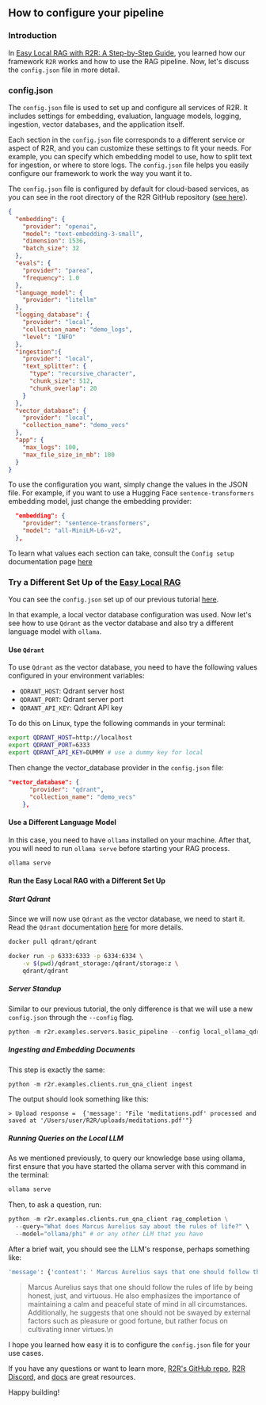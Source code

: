 ## How to configure your pipeline

### Introduction

In [Easy Local RAG with R2R: A Step-by-Step Guide](https://r2r-docs.sciphi.ai/tutorials/local_rag), you learned how our framework `R2R` works and how to use the RAG pipeline. Now, let's discuss the `config.json` file in more detail.

### config.json

The `config.json` file is used to set up and configure all services of R2R. It includes settings for embedding, evaluation, language models, logging, ingestion, vector databases, and the application itself.

Each section in the `config.json` file corresponds to a different service or aspect of R2R, and you can customize these settings to fit your needs. For example, you can specify which embedding model to use, how to split text for ingestion, or where to store logs. The `config.json` file helps you easily configure our framework to work the way you want it to.

The `config.json` file is configured by default for cloud-based services, as you can see in the root directory of the R2R GitHub repository ([see here](https://github.com/SciPhi-AI/R2R/blob/main/config.json)).

```json
{
  "embedding": {
    "provider": "openai",
    "model": "text-embedding-3-small",
    "dimension": 1536,
    "batch_size": 32
  },
  "evals": {
    "provider": "parea",
    "frequency": 1.0
  },
  "language_model": {
    "provider": "litellm"
  },
  "logging_database": {
    "provider": "local",
    "collection_name": "demo_logs",
    "level": "INFO"
  },
  "ingestion":{
    "provider": "local",
    "text_splitter": {
      "type": "recursive_character",
      "chunk_size": 512,
      "chunk_overlap": 20
    }
  },
  "vector_database": {
    "provider": "local",
    "collection_name": "demo_vecs"
  },
  "app": {
    "max_logs": 100,
    "max_file_size_in_mb": 100
  }
}
```

To use the configuration you want, simply change the values in the JSON file. For example, if you want to use a Hugging Face `sentence-transformers` embedding model, just change the embedding provider:

```json
  "embedding": {
    "provider": "sentence-transformers",
    "model": "all-MiniLM-L6-v2",
  },
```

To learn what values each section can take, consult the `Config setup` documentation page [here](https://r2r-docs.sciphi.ai/deep-dive/config)

### Try a Different Set Up of the [Easy Local RAG](https://r2r-docs.sciphi.ai/tutorials/local_rag)

You can see the `config.json` set up of our previous tutorial [here](https://github.com/SciPhi-AI/R2R/blob/main/r2r/examples/configs/local_ollama.json).

In that example, a local vector database configuration was used. Now let's see how to use `Qdrant` as the vector database and also try a different language model with `ollama`.

#### Use `Qdrant`

To use `Qdrant` as the vector database, you need to have the following values configured in your environment variables:

* `QDRANT_HOST`: Qdrant server host
* `QDRANT_PORT`: Qdrant server port
* `QDRANT_API_KEY`: Qdrant API key

To do this on Linux, type the following commands in your terminal:
```bash
export QDRANT_HOST=http://localhost
export QDRANT_PORT=6333
export QDRANT_API_KEY=DUMMY # use a dummy key for local
```

Then change the vector_database provider in the `config.json` file:
```json
"vector_database": {
      "provider": "qdrant",
      "collection_name": "demo_vecs"
    },
```

#### Use a Different Language Model

In this case, you need to have `ollama` installed on your machine. After that, you will need to run `ollama serve` before starting your RAG process.

```bash
ollama serve
```

#### Run the Easy Local RAG with a Different Set Up

##### Start Qdrant

Since we will now use `Qdrant` as the vector database, we need to start it. Read the `Qdrant` documentation [here](https://qdrant.tech/documentation/quick-start/) for more details.

```bash
docker pull qdrant/qdrant
```

```bash
docker run -p 6333:6333 -p 6334:6334 \
    -v $(pwd)/qdrant_storage:/qdrant/storage:z \
    qdrant/qdrant
```

##### Server Standup

Similar to our previous tutorial, the only difference is that we will use a new `config.json` through the `--config` flag.

```python
python -m r2r.examples.servers.basic_pipeline --config local_ollama_qdrant
```

##### Ingesting and Embedding Documents

This step is exactly the same:

```python
python -m r2r.examples.clients.run_qna_client ingest
```

The output should look something like this:

```
> Upload response =  {'message': "File 'meditations.pdf' processed and saved at '/Users/user/R2R/uploads/meditations.pdf'"}
```

##### Running Queries on the Local LLM

As we mentioned previously, to query our knowledge base using ollama, first ensure that you have started the ollama server with this command in the terminal:

```bash
ollama serve
```

Then, to ask a question, run:

```python
python -m r2r.examples.clients.run_qna_client rag_completion \
  --query="What does Marcus Aurelius say about the rules of life?" \
  --model="ollama/phi" # or any other LLM that you have
```

After a brief wait, you should see the LLM's response, perhaps something like:

```bash
'message': {'content': ' Marcus Aurelius says that one should follow the rules of life by being honest, just, and virtuous. He also emphasizes the importance of maintaining a calm and peaceful state of mind in all circumstances. Additionally, he suggests that one should not be swayed by external factors such as pleasure or good fortune, but rather focus on cultivating inner virtues.\n', 'role': 'assistant', 'function_call': None, 'tool_calls': None}}], 'created': 1712946429, 'model': 'ollama/phi', 'object': 'chat.completion', 'system_fingerprint': None, 'usage': {'completion_tokens': 70, 'prompt_tokens': 1021, 'total_tokens': 1091}}}
```

> Marcus Aurelius says that one should follow the rules of life by being honest, just, and virtuous. He also emphasizes the importance of maintaining a calm and peaceful state of mind in all circumstances. Additionally, he suggests that one should not be swayed by external factors such as pleasure or good fortune, but rather focus on cultivating inner virtues.\n


I hope you learned how easy it is to configure the `config.json` file for your use cases.

If you have any questions or want to learn more, [R2R's GitHub repo](https://github.com/SciPhi-ai/R2R), [R2R Discord](https://discord.gg/p6KqD2kjtB), and [docs](https://r2r-docs.sciphi.ai/) are great resources.

Happy building!